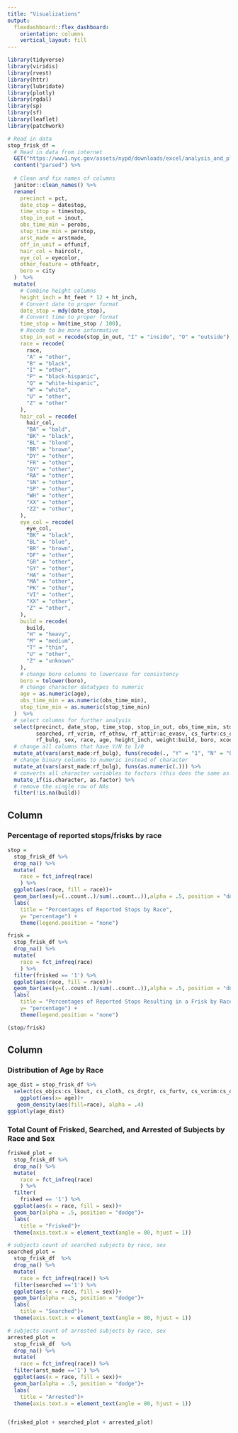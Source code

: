 ```yaml
---
title: "Visualizations"
output: 
  flexdashboard::flex_dashboard:
    orientation: columns
    vertical_layout: fill
---
```


```r
library(tidyverse)
library(viridis)
library(rvest)
library(httr)
library(lubridate)
library(plotly)
library(rgdal)
library(sp)
library(sf)
library(leaflet)
library(patchwork)
```

```r
# Read in data
stop_frisk_df = 
  # Read in data from internet
  GET("https://www1.nyc.gov/assets/nypd/downloads/excel/analysis_and_planning/stop-question-frisk/sqf-2016.csv") %>% 
  content("parsed") %>% 
  
  # Clean and fix names of columns
  janitor::clean_names() %>% 
  rename(
    precinct = pct,
    date_stop = datestop,
    time_stop = timestop,
    stop_in_out = inout,
    obs_time_min = perobs,
    stop_time_min = perstop,
    arst_made = arstmade,
    off_in_unif = offunif,
    hair_col = haircolr,
    eye_col = eyecolor,
    other_feature = othfeatr,
    boro = city
  )  %>% 
  mutate(
    # Combine height columns
    height_inch = ht_feet * 12 + ht_inch,
    # Convert date to proper format
    date_stop = mdy(date_stop),
    # Convert time to proper format
    time_stop = hm(time_stop / 100),
    # Recode to be more informative
    stop_in_out = recode(stop_in_out, "I" = "inside", "O" = "outside"),
    race = recode(
      race, 
      "A" = "other", 
      "B" = "black", 
      "I" = "other",
      "P" = "black-hispanic",
      "Q" = "white-hispanic",
      "W" = "white",
      "U" = "other",
      "Z" = "other"
    ),
    hair_col = recode(
      hair_col,
      "BA" = "bald",
      "BK" = "black",
      "BL" = "blond",
      "BR" = "brown",
      "DY" = "other",
      "FR" = "other",
      "GY" = "other",
      "RA" = "other",
      "SN" = "other",
      "SP" = "other",
      "WH" = "other",
      "XX" = "other",
      "ZZ" = "other",
    ),
    eye_col = recode(
      eye_col,
      "BK" = "black",
      "BL" = "blue",
      "BR" = "brown",
      "DF" = "other",
      "GR" = "other",
      "GY" = "other",
      "HA" = "other",
      "MA" = "other",
      "PK" = "other",
      "VI" = "other",
      "XX" = "other",
      "Z" = "other",      
    ),
    build = recode(
      build,
      "H" = "heavy",
      "M" = "medium",
      "T" = "thin",
      "U" = "other",
      "Z" = "unknown"
    ),
    # change boro columns to lowercase for consistency
    boro = tolower(boro),
    # change character datatypes to numeric
    age = as.numeric(age),
    obs_time_min = as.numeric(obs_time_min),
    stop_time_min = as.numeric(stop_time_min)
  )  %>% 
  # select columns for further analysis
  select(precinct, date_stop, time_stop, stop_in_out, obs_time_min, stop_time_min, arst_made, off_in_unif, frisked, 
         searched, rf_vcrim, rf_othsw, rf_attir:ac_evasv, cs_furtv:cs_other, rf_knowl, sb_hdobj:sb_admis, rf_furt, 
         rf_bulg, sex, race, age, height_inch, weight:build, boro, xcoord, ycoord) %>% 
  # change all columns that have Y/N to 1/0
  mutate_at(vars(arst_made:rf_bulg), funs(recode(., "Y" = "1", "N" = "0"))) %>% 
  # change binary columns to numeric instead of character
  mutate_at(vars(arst_made:rf_bulg), funs(as.numeric(.))) %>% 
  # converts all character variables to factors (this does the same as the for loop)
  mutate_if(is.character, as.factor) %>% 
  # remove the single row of NAs
  filter(!is.na(build))
```



Column {data-width=550}
-----------------------------------------------------------------------

### Percentage of reported stops/frisks by race 

```r
stop =
  stop_frisk_df %>% 
  drop_na() %>% 
  mutate(
    race = fct_infreq(race)
    ) %>% 
  ggplot(aes(race, fill = race))+
  geom_bar(aes(y=(..count..)/sum(..count..)),alpha = .5, position = "dodge")+
  labs(
    title = "Percentages of Reported Stops by Race",
    y= "percentage") +
    theme(legend.position = "none")

frisk =
  stop_frisk_df %>% 
  drop_na() %>% 
  mutate(
    race = fct_infreq(race)
    ) %>% 
  filter(frisked == '1') %>% 
  ggplot(aes(race, fill = race))+
  geom_bar(aes(y=(..count..)/sum(..count..)),alpha = .5, position = "dodge")+
  labs(
    title = "Percentages of Reported Stops Resulting in a Frisk by Race",
    y= "percentage") +
    theme(legend.position = "none")

(stop/frisk)
```


Column {data-width=400}
-----------------------------------------------------------------------

### Distribution of Age by Race

```r
age_dist = stop_frisk_df %>% 
  select(cs_objcs:cs_lkout, cs_cloth, cs_drgtr, cs_furtv, cs_vcrim:cs_other,age, race) %>% 
    ggplot(aes(x= age))+
   geom_density(aes(fill=race), alpha = .4)
ggplotly(age_dist)
```

### Total Count of Frisked, Searched, and Arrested of Subjects by Race and Sex 

```r

frisked_plot = 
  stop_frisk_df %>% 
  drop_na() %>% 
  mutate(
    race = fct_infreq(race)
    ) %>% 
  filter( 
    frisked == '1') %>% 
  ggplot(aes(x = race, fill = sex))+
  geom_bar(alpha = .5, position = "dodge")+
  labs(
    title = "Frisked")+
  theme(axis.text.x = element_text(angle = 80, hjust = 1))

# subjects count of searched subjects by race, sex
searched_plot = 
  stop_frisk_df  %>% 
  drop_na() %>% 
  mutate(
    race = fct_infreq(race)) %>% 
  filter(searched =='1') %>% 
  ggplot(aes(x = race, fill = sex))+
  geom_bar(alpha = .5, position = "dodge")+
  labs(
    title = "Searched")+
  theme(axis.text.x = element_text(angle = 80, hjust = 1))

# subjects count of arrested subjects by race, sex
arrested_plot = 
  stop_frisk_df  %>% 
  drop_na() %>% 
  mutate(
    race = fct_infreq(race)) %>% 
  filter(arst_made =='1') %>% 
  ggplot(aes(x = race, fill = sex))+
  geom_bar(alpha = .5, position = "dodge")+
  labs(
    title = "Arrested")+
  theme(axis.text.x = element_text(angle = 80, hjust = 1))


(frisked_plot + searched_plot + arrested_plot)
```


